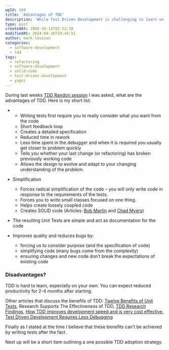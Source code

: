 ```yaml
---
wpId: 160
title: 'Advantages of TDD'
description: 'While Test Driven Development is challenging to learn on your own, TDD has tangible benefits that can''t be achieved by writing tests after the fact.'
type: post
createdAt: 2008-10-14T02:53:38
modifiedAt: 2024-04-26T19:44:51
author: mark-levison
categories:
  - software-development
  - tdd
tags:
  - refactoring
  - software-development
  - solid-code
  - test-driven-development
  - yagni
---
```



During last weeks [TDD Randori session](/blog/tdd-randori-session.html) I was asked, what are the advantages of TDD. Here is my short list:

*   *   Writing tests first require you to really consider what you want from the code
    *   Short feedback loop
    *   Creates a detailed specification
    *   Reduced time in rework
    *   Less time spent in the debugger and when it is required you usually get closer to problem quickly
    *   Tells you whether your last change (or refactoring) has broken previously working code
    *   Allows the design to evolve and adapt to your changing understanding of the problem.

*   Simplification
    *   Forces radical simplification of the code – you will only write code in response to the requirements of the tests.
    *   Forces you to write small classes focused on one thing.
    *   Helps create loosely coupled code
    *   Creates SOLID code (Articles: [Bob Martin](https://butunclebob.com/ArticleS.UncleBob.PrinciplesOfOod) and [Chad Myers](https://lostechies.com/chadmyers/2008/03/08/pablo-s-topic-of-the-month-march-solid-principles/))
*   The resulting Unit Tests are simple and act as documentation for the code
*   Improves quality and reduces bugs by:
    *   forcing us to consider purpose (and the specification of code)
    *   simplifying code (many bugs come from the complexity)
    *   ensuring changes and new code don’t break the expectations of existing code

### Disadvantages?

TDD is hard to learn, especially on your own. You can expect reduced productivity for 2-4 months after starting.

Other articles that discuss the benefits of TDD: [Twelve Benefits of Unit Tests](http://sd.jtimothyking.com/2006/07/11/twelve-benefits-of-writing-unit-tests-first/), Research Supports The Effectiveness of TDD, [TDD Research Findings](https://weblogs.asp.net/mhawley/114005), [How TDD improves development speed and is very cost effective](https://danbunea.blogspot.com/2005/09/how-tdd-improves-development-speed-and.html), [Test Driven Development Requires Less Debugging](https://www.thekua.com/atwork/2007/10/test-driven-development-requires-less-debugging/).

Finally as I stated at the time I believe that these benefits can’t be achieved by writing tests after the fact.

Next up will be a short item outlining a one possible TDD adoption strategy.